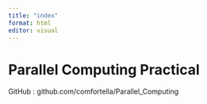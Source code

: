 ```yaml
---
title: "index"
format: html
editor: visual
---
```


# **Parallel Computing Practical**

GitHub : github.com/comfortella/Parallel_Computing
